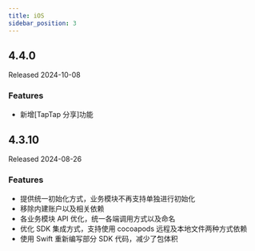 ```yaml
---
title: iOS
sidebar_position: 3
---
```


<h2> 4.4.0 </h2>

Released 2024-10-08

<h3> Features </h3>

- 新增[TapTap 分享]功能

<h2> 4.3.10 </h2>

Released 2024-08-26

<h3> Features </h3>

- 提供统一初始化方式，业务模块不再支持单独进行初始化
- 移除内建账户以及相关依赖
- 各业务模块 API 优化，统一各端调用方式以及命名
- 优化 SDK 集成方式，支持使用 cocoapods 远程及本地文件两种方式依赖
- 使用 Swift 重新编写部分 SDK 代码，减少了包体积